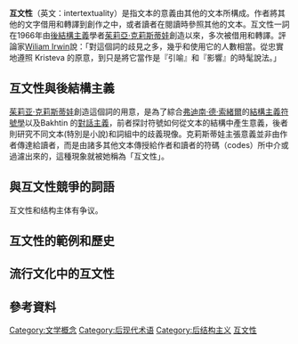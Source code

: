 '''互文性'''（英文：intertextuality）是指文本的意義由其他的文本所構成。作者將其他的文字借用和轉譯到創作之中，或者讀者在閱讀時參照其他的文本。互文性一詞在1966年由[[後結構主義|後結構主義]]學者[[茱莉亞·克莉斯蒂娃|茱莉亞·克莉斯蒂娃]]創造以來，多次被借用和轉譯。評論家[[Wiliam_Irwin|Wiliam Irwin]]說：「對這個詞的歧見之多，幾乎和使用它的人數相當。從忠實地遵照 Kristeva 的原意，到只是將它當作是『引喻』和『影響』的時髦說法。」

==互文性與後結構主義==

[[茱莉亚·克莉斯蒂娃|茱莉亚·克莉斯蒂娃]]創造這個詞的用意，是為了綜合[[弗迪南·德·索緒爾|弗迪南·德·索緒爾]]的[[結構主義|結構主義]][[符號學|符號學]]以及Bakhtin 的[[對話主義|對話主義]]，前者探討符號如何從文本的結構中產生意義，後者則研究不同文本(特別是小說)和詞組中的歧義現像。克莉斯蒂娃主張意義並非由作者傳達給讀者，而是由諸多其他文本傳授給作者和讀者的符碼（codes）所中介或過濾出來的，這種現象就被她稱為「互文性」。

==與互文性競爭的詞語==
互文性和结构主体有争议。

==互文性的範例和歷史==

==流行文化中的互文性==

==參考資料==


{{lit-stub}}
[[Category:文学概念|Category:文学概念]]
[[Category:后现代术语|Category:后现代术语]]
[[Category:后结构主义|Category:后结构主义]]
[[Category:互文性|]]